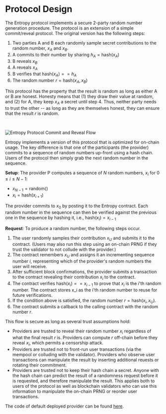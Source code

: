 
# Protocol Design

The Entropy protocol implements a secure 2-party random number generation procedure. The protocol
is an extension of a simple commit/reveal protocol. The original version has the following steps:

1. Two parties A and B each randomly sample secret contributions to the random number, $x_A$ and $x_B$.
2. A commits to their number by sharing $h_A = \mathrm{hash}(x_A)$
3. B reveals $x_B$
4. A reveals $x_A$
5. B verifies that $\mathrm{hash}(x_{A}) == h_A$
6. The random number $r = \mathrm{hash}(x_A, x_B)$

This protocol has the property that the result is random as long as either A or B are honest.
Honesty means that (1) they draw their value at random, and (2) for A, they keep $x_A$ a secret until
step 4. Thus, neither party needs to trust the other -- as long as they are themselves honest, they can
ensure that the result $r$ is random.

<br />

<Image
  src={CommitRevealDiagram}
  alt="Entropy Protocol Commit and Reveal Flow"
  sizes="100%"
  placeholder="blur"
/>

Entropy implements a version of this protocol that is optimized for on-chain usage. The
key difference is that one of the participants (the provider) commits to a sequence of random numbers
up-front using a hash chain. Users of the protocol then simply grab the next random number in the sequence.

**Setup**: The provider P computes a sequence of $N$ random numbers, $x_i$ for $0 \leq i \leq N-1$:

- $x_{N-1} = \mathrm{random}()$
- $x_i = \mathrm{hash}(x_{i + 1})$

The provider commits to $x_0$ by posting it to the Entropy contract.
Each random number in the sequence can then be verified against the previous one in the sequence by hashing it, i.e., $\mathrm{hash}(x_i) = x_{i - 1}$

**Request**: To produce a random number, the following steps occur.

1. The user randomly samples their contribution $x_U$ and submits it to the contract.
   (Users may also run this step using an on-chain PRNG if they trust the validator to not collude with the provider.)
2. The contract remembers $x_U$ and assigns it an incrementing sequence number $i$, representing which
   of the provider's random numbers the user will receive.
3. After sufficient block confirmations, the provider submits a transaction to the contract revealing their contribution $x_i$ to the contract.
4. The contract verifies $\mathrm{hash}(x_i) == x_{i-1}$ to prove that $x_i$ is the $i$'th random number.
   The contract stores x_i as the i'th random number to reuse for future verifications.
5. If the condition above is satisfied, the random number $r = \mathrm{hash}(x_i, x_U)$.
6. The contract submits a callback to the calling contract with the random number $r$.

This flow is secure as long as several trust assumptions hold:

- Providers are trusted to reveal their random number $x_i$ regardless of what the final result $r$ is. Providers can compute $r$ off-chain before they reveal $x_i$, which permits a censorship attack.
- Providers are trusted not to front-run user transactions (via the mempool or colluding with the validator). Providers who observe user transactions can manipulate the result by inserting additional reuests or rotating their commitment.
- Providers are trusted not to keep their hash chain a secret. Anyone with the hash chain can predict the result of a randomness request before it is requested,
  and therefore manipulate the result. This applies both to users of the protocol as well as blockchain validators who can use this information to manipulate the on-chain PRNG or reorder user transactions.

The code of default deployed provider can be found [here](https://github.com/pyth-network/pyth-crosschain/tree/7bccde484f01c19844b7105d63df207a24018957/apps/fortuna).

